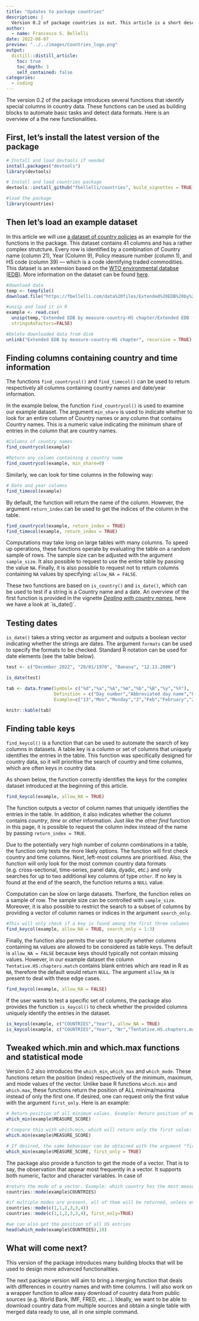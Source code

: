 ---
title: "Updates to package countries"
description: |
  Version 0.2 of package countries is out. This article is a short description of some of the new functions.
author:
  - name: Francesco S. Bellelli
date: 2022-08-07
preview: "../../images/Countries_logo.png"
output:
  distill::distill_article:
    toc: true
    toc_depth: 3
    self_contained: false
categories: 
  - coding
---


The version 0.2 of the package introduces several functions that identify special columns in country data. These functions can be used as building blocks to automate basic tasks and detect data formats. Here is an overview of a the new functionalities.

## First, let's install the latest version of the package

```{r , eval=FALSE}
# Install and load devtools if needed
install.packages("devtools")
library(devtools)

# Install and load countries package
devtools::install_github("fbellelli/countries", build_vignettes = TRUE)
```

```{r}
#load the package
library(countries)
```


## Then let's load an example dataset

In this article we will use [a dataset of country policies](https://fbellelli.com/EDB-data.html) as an example for the functions in the package. This dataset contains 41 columns and has a rather complex strutcture. Every row is identified by a combination of Country name (column 21), Year (Column 9), Policy measure number (column 1), and HS code (column 39) --- which is a code identifying traded commodities. This dataset is an extension based on the [WTO environmental databse (EDB)](https://edb.wto.org/). More information on the dataset can be found [here](https://www.wto.org/english/res_e/reser_e/ersd202203_e.pdf).

```{r}
#download data
temp <- tempfile()
download.file("https://fbellelli.com/data%20files/Extended%20EDB%20by%20measure-country-HS%20chapter.zip", temp, mode="wb")

#unzip and load it in R
example <- read.csv(
  unzip(temp,"Extended EDB by measure-country-HS chapter/Extended EDB (by measure-country-HS chapter).csv"),
  stringsAsFactors=FALSE)
```

```{r include=FALSE}
#Delete downloaded data from disk
unlink("Extended EDB by measure-country-HS chapter", recursive = TRUE)

```


## Finding columns containing country and time information

The functions `find_countrycol()` and `find_timecol()` can be used to return respectively all columns containing country names and date/year information.

In the example below, the function `find_countrycol()` is used to examine our example dataset. The argument `min_share` is used to indicate whether to look for an entire column of Country names or any column that contains Country names. This is a numeric value indicating the minimum share of entries in the column that are country names. 

```{r}
#Columns of country names
find_countrycol(example)  

#Return any column containing a country name
find_countrycol(example, min_share=0) 
```

Similarly, we can look for time columns in the following way:

```{r}
# Date and year columns
find_timecol(example)  
```

By default, the function will return the name of the column. However, the argument `return_index` can be used to get the indices of the column in the table.

```{r}
find_countrycol(example, return_index = TRUE)
find_timecol(example, return_index = TRUE)  
```

Computations may take long on large tables with many columns. To speed up operations, these functions operate by evaluating the table on a random sample of rows. The sample size can be adjusted with the argument `sample_size`. It also possible to request to use the entire table by passing the value `NA`. Finally, it is also possible to request not to return columns containing `NA` values by specifying: `allow_NA = FALSE`.  

These two functions are based on `is_country()` and `is_date()`, which can be used to test if a string is a Country name and a date. An overview of the first function is provided in the vignette *[Dealing with country names](https://fbellelli.github.io/countries/articles/dealing_with_names.html)*, here we have a look at `is_date()´.


## Testing dates

`is_date()` takes a string vector as argument and outputs a boolean vector indicating whether the strings are dates. The argument `formats` can be used to specify the formats to be checked. Standard R notation can be used for date elements (see the table below).

```{r}
test <- c("December 2022", "20/01/1970", "Banana", "12.13.2000") 

is_date(test)
```

```{r echo=FALSE}
tab <- data.frame(Symbol= c("%d","%a","%A","%m","%b","%B","%y","%Y"),
                  Definition = c("Day number","Abbreviated day name","Full day name", "Month number","Abbreviated month name","Full month name","Year 2-digits","Year 4-digits"),
                  Example=c("13","Mon","Monday","2","Feb","February","22","2022"))

knitr::kable(tab)

```


## Finding table keys

`find_keycol()` is a function that can be used to automate the search of key columns in  datasets. A table key is a column or set of columns that uniquely identifies the entries in the table. This function was specifically designed for country data, so it will prioritise the search of country and time columns, which are often keys in country data. 

As shown below, the function correctly identifies the keys for the complex dataset introduced at the beginning of this article. 

```{r}
find_keycol(example, allow_NA = TRUE)
```

The function outputs a vector of column names that uniquely identifies the entries in the table. In addition, it also indicates whether the column contains *country*, *time* or *other* information. Just like the other *find* function in this page, it is possible to request the column index instead of the name by passing `return_index = TRUE`. 

Due to the potentially very high number of column combinations in a table, the function only tests the more likely options. The function will first check country and time columns. Next, left-most columns are prioritised. Also, the function will only look for the most common country data formats (e.g. cross-sectional, time-series, panel data, dyadic, etc.) and only searches for up to two additional key columns of type `other`. If no key is found at the end of the search, the function returns a `NULL` value.

Computation can be slow on large datasets. Therfore, the function relies on a sample of row. The sample size can be controlled with `sample_size`. Moreover, it is also possible to restrict the search to a subset of columns by providing a vector of column names or indices in the argument `search_only`. 

```{r}
#This will only check if a key is found among the first three columns
find_keycol(example, allow_NA = TRUE, search_only = 1:3)
```

Finally, the function also permits the user to specify whether columns containing `NA` values are allowed to be considered as table keys. The default is `allow_NA = FALSE` because keys should typically not contain missing values. However, in our example dataset the column `Tentative.HS.chapters.match` contains blank entries which are read in R as `NA`, therefore the default would return `NULL`. The argument `allow_NA` is present to deal with these edge cases.

```{r}
find_keycol(example, allow_NA = FALSE)
```

If the user wants to test a specific set of columns, the package also provides the function `is_keycol()` to check whether the provided columns uniquely identify the entries in the dataset. 


```{r}
is_keycol(example, c("COUNTRIES","Year"), allow_NA = TRUE)
is_keycol(example, c("COUNTRIES","Year", "Nr","Tentative.HS.chapters.match"), allow_NA = TRUE)
```


## Tweaked which.min and which.max functions and statistical mode

Version 0.2 also introduces the `which_min`, `which_max` and `which_mode`. These functions return the position (index) respectively of the minimum, maximum, and mode values of the vector. Unlike base R functions `which.min` and `which.max`, these functions return the position of ALL minima/maxima instead of only the first one. If desired, one can request only the first value with the argument `first_only`. Here is an example:

```{r}

# Return position of all minimum values. Example: Return position of measures with the lowest score?  
which_min(example$MEASURE_SCORE)

# Compare this with which.min, which will return only the first value:
which.min(example$MEASURE_SCORE)

# If desired, the same behaviour can be obtained with the argument "first_only"
which_min(example$MEASURE_SCORE, first_only = TRUE)
```


The package also provide a function to get the mode of a vector. That is to say, the observation that appear most frequently in a vector. It supports both numeric, factor and character variables. In case of 

```{r}
#return the mode of a vector. Example: which country has the most measures in the dataset? United States
countries::mode(example$COUNTRIES)

#if multiple modes are present, all of them will be returned, unless only the first is requested:
countries::mode(c(1,1,2,3,3,4))
countries::mode(c(1,1,2,3,3,4), first_only=TRUE)

#we can also get the position of all US entries
head(which_mode(example$COUNTRIES),10)
```

## What will come next?

This version of the package introduces many building blocks that will be used to design more advanced functionalities. 

The next package version will aim to bring a merging function that deals with differences in country names and with time columns. I will also work on a wrapper function to allow easy download of country data from public sources (e.g. World Bank, IMF, FRED, etc...). Ideally, we want to be able to download country data from multiple sources and obtain a single table with merged data ready to use, all in one simple command. 



